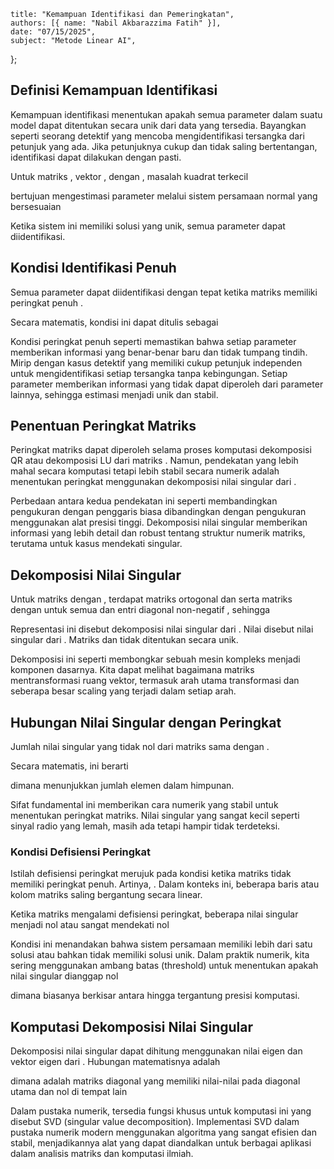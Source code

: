     title: "Kemampuan Identifikasi dan Pemeringkatan",
    authors: [{ name: "Nabil Akbarazzima Fatih" }],
    date: "07/15/2025",
    subject: "Metode Linear AI",
};

## Definisi Kemampuan Identifikasi

Kemampuan identifikasi menentukan apakah semua parameter dalam suatu model dapat ditentukan secara unik dari data yang tersedia. Bayangkan seperti seorang detektif yang mencoba mengidentifikasi tersangka dari petunjuk yang ada. Jika petunjuknya cukup dan tidak saling bertentangan, identifikasi dapat dilakukan dengan pasti.

Untuk matriks <InlineMath math="A \in \mathbb{R}^{m \times n}" />, vektor <InlineMath math="b \in \mathbb{R}^m" />, dengan <InlineMath math="m \geq n" />, masalah kuadrat terkecil

<BlockMath math="\min_x \|Ax - b\|_2^2" />

bertujuan mengestimasi parameter <InlineMath math="x \in \mathbb{R}^n" /> melalui sistem persamaan normal yang bersesuaian

<BlockMath math="A^T x = A^T b" />

Ketika sistem ini memiliki solusi yang unik, semua parameter dapat diidentifikasi.

## Kondisi Identifikasi Penuh

Semua parameter dapat diidentifikasi dengan tepat ketika matriks <InlineMath math="A" /> memiliki peringkat penuh <InlineMath math="n" />.

Secara matematis, kondisi ini dapat ditulis sebagai

<BlockMath math="\text{Peringkat}(A) = \min(m, n) = n" />

Kondisi peringkat penuh seperti memastikan bahwa setiap parameter memberikan informasi yang benar-benar baru dan tidak tumpang tindih. Mirip dengan kasus detektif yang memiliki cukup petunjuk independen untuk mengidentifikasi setiap tersangka tanpa kebingungan. Setiap parameter memberikan informasi yang tidak dapat diperoleh dari parameter lainnya, sehingga estimasi menjadi unik dan stabil.

## Penentuan Peringkat Matriks

Peringkat matriks <InlineMath math="A \in \mathbb{R}^{m \times n}" /> dapat diperoleh selama proses komputasi dekomposisi QR atau dekomposisi LU dari matriks <InlineMath math="A" />. Namun, pendekatan yang lebih mahal secara komputasi tetapi lebih stabil secara numerik adalah menentukan peringkat menggunakan dekomposisi nilai singular dari <InlineMath math="A" />.

Perbedaan antara kedua pendekatan ini seperti membandingkan pengukuran dengan penggaris biasa dibandingkan dengan pengukuran menggunakan alat presisi tinggi. Dekomposisi nilai singular memberikan informasi yang lebih detail dan robust tentang struktur numerik matriks, terutama untuk kasus mendekati singular.

## Dekomposisi Nilai Singular

Untuk matriks <InlineMath math="A \in \mathbb{R}^{m \times n}" /> dengan <InlineMath math="\text{Peringkat}(A) = r" />, terdapat matriks ortogonal <InlineMath math="U \in \mathbb{R}^{m \times m}" /> dan <InlineMath math="V \in \mathbb{R}^{n \times n}" /> serta matriks <InlineMath math="S = (s_{ij})_{i=1,\ldots,m}" /> dengan <InlineMath math="s_{ij} = 0" /> untuk semua <InlineMath math="i \neq j" /> dan entri diagonal non-negatif <InlineMath math="s_{11} \geq s_{22} \geq \cdots \geq 0" />, sehingga

<BlockMath math="A = USV^T" />

Representasi ini disebut dekomposisi nilai singular dari <InlineMath math="A" />. Nilai <InlineMath math="\sigma_i = s_{ii}" /> disebut nilai singular dari <InlineMath math="A" />. Matriks <InlineMath math="U" /> dan <InlineMath math="V" /> tidak ditentukan secara unik.

Dekomposisi ini seperti membongkar sebuah mesin kompleks menjadi komponen dasarnya. Kita dapat melihat bagaimana matriks mentransformasi ruang vektor, termasuk arah utama transformasi dan seberapa besar scaling yang terjadi dalam setiap arah.

## Hubungan Nilai Singular dengan Peringkat

Jumlah nilai singular yang tidak nol dari matriks <InlineMath math="A" /> sama dengan <InlineMath math="\text{Peringkat}(A)" />.

Secara matematis, ini berarti

<BlockMath math="\text{Peringkat}(A) = \#\{\sigma_i : \sigma_i > 0\}" />

dimana <InlineMath math="\#" /> menunjukkan jumlah elemen dalam himpunan.

Sifat fundamental ini memberikan cara numerik yang stabil untuk menentukan peringkat matriks. Nilai singular yang sangat kecil seperti sinyal radio yang lemah, masih ada tetapi hampir tidak terdeteksi. 

### Kondisi Defisiensi Peringkat

Istilah defisiensi peringkat merujuk pada kondisi ketika matriks tidak memiliki peringkat penuh. Artinya, <InlineMath math="\text{Peringkat}(A) < \min(m, n)" />. Dalam konteks ini, beberapa baris atau kolom matriks saling bergantung secara linear.

Ketika matriks mengalami defisiensi peringkat, beberapa nilai singular menjadi nol atau sangat mendekati nol

<BlockMath math="\sigma_r > \sigma_{r+1} = \sigma_{r+2} = \cdots = \sigma_{\min(m,n)} = 0" />

Kondisi ini menandakan bahwa sistem persamaan memiliki lebih dari satu solusi atau bahkan tidak memiliki solusi unik. Dalam praktik numerik, kita sering menggunakan ambang batas (threshold) <InlineMath math="\epsilon" /> untuk menentukan apakah nilai singular dianggap nol

<BlockMath math="\sigma_i \leq \epsilon \cdot \sigma_1" />

dimana <InlineMath math="\epsilon" /> biasanya berkisar antara <InlineMath math="10^{-12}" /> hingga <InlineMath math="10^{-16}" /> tergantung presisi komputasi.

## Komputasi Dekomposisi Nilai Singular

Dekomposisi nilai singular dapat dihitung menggunakan nilai eigen dan vektor eigen dari <InlineMath math="A^T A" />. Hubungan matematisnya adalah

<BlockMath math="A^T A = V \Sigma^2 V^T" />

dimana <InlineMath math="\Sigma^2 = \text{diag}(\sigma_1^2, \sigma_2^2, \ldots, \sigma_n^2)" /> adalah matriks diagonal yang memiliki nilai-nilai <InlineMath math="\sigma_i^2" /> pada diagonal utama dan nol di tempat lain

<BlockMath math="\Sigma^2 = \begin{pmatrix} \sigma_1^2 & 0 & \cdots & 0 \\ 0 & \sigma_2^2 & \cdots & 0 \\ \vdots & \vdots & \ddots & \vdots \\ 0 & 0 & \cdots & \sigma_n^2 \end{pmatrix}" />

Dalam pustaka numerik, tersedia fungsi khusus untuk komputasi ini yang disebut SVD (singular value decomposition). Implementasi SVD dalam pustaka numerik modern menggunakan algoritma yang sangat efisien dan stabil, menjadikannya alat yang dapat diandalkan untuk berbagai aplikasi dalam analisis matriks dan komputasi ilmiah.